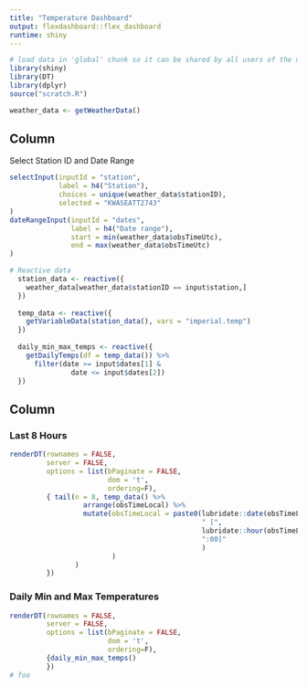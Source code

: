 ```yaml
---
title: "Temperature Dashboard"
output: flexdashboard::flex_dashboard
runtime: shiny
---
```


```r
# load data in 'global' chunk so it can be shared by all users of the dashboard
library(shiny)
library(DT)
library(dplyr)
source("scratch.R")

weather_data <- getWeatherData()
```

Column {.sidebar}
-----------------------------------------------------------------------

Select Station ID and Date Range

```r
selectInput(inputId = "station",
            label = h4("Station"),
            choices = unique(weather_data$stationID),
            selected = "KWASEATT2743"
)
dateRangeInput(inputId = "dates", 
               label = h4("Date range"),
               start = min(weather_data$obsTimeUtc),
               end = max(weather_data$obsTimeUtc)
)

# Reactive data
  station_data <- reactive({
    weather_data[weather_data$stationID == input$station,]
  })
  
  temp_data <- reactive({
    getVariableData(station_data(), vars = "imperial.temp")
  })
  
  daily_min_max_temps <- reactive({
    getDailyTemps(df = temp_data()) %>% 
      filter(date >= input$dates[1] & 
               date <= input$dates[2])
  })
```

Column
-----------------------------------------------------------------------

### Last 8 Hours

```r
  
renderDT(rownames = FALSE,
         server = FALSE,
         options = list(bPaginate = FALSE, 
                        dom = 't',
                        ordering=F), 
         { tail(n = 8, temp_data() %>% 
                  arrange(obsTimeLocal) %>%
                  mutate(obsTimeLocal = paste0(lubridate::date(obsTimeLocal),
                                               " [",
                                               lubridate::hour(obsTimeLocal),
                                               ":00]"
                                               )
                         )
                )
         })
```

### Daily Min and Max Temperatures

```r
  
renderDT(rownames = FALSE,
         server = FALSE,
         options = list(bPaginate = FALSE, 
                        dom = 't',
                        ordering=F), 
         {daily_min_max_temps()
         })
# foo
```


